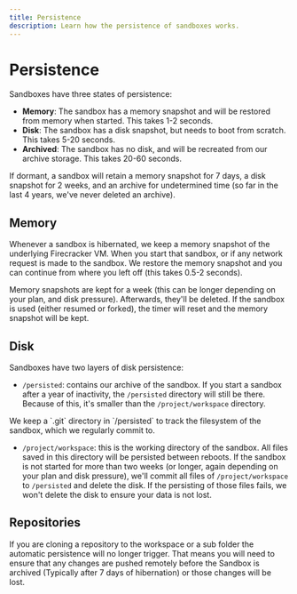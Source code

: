 ```yaml
---
title: Persistence
description: Learn how the persistence of sandboxes works.
---
```



# Persistence

Sandboxes have three states of persistence:

- **Memory**: The sandbox has a memory snapshot and will be restored from memory when started. This takes 1-2 seconds.
- **Disk**: The sandbox has a disk snapshot, but needs to boot from scratch. This takes 5-20 seconds.
- **Archived**: The sandbox has no disk, and will be recreated from our archive storage. This takes 20-60 seconds.

If dormant, a sandbox will retain a memory snapshot for 7 days, a disk snapshot for 2 weeks, and an archive for undetermined time (so far in the last 4 years, we've never deleted an archive).

## Memory

Whenever a sandbox is hibernated, we keep a memory snapshot of the underlying Firecracker VM. When you start that sandbox, or if any network request is made to the sandbox. We restore the memory snapshot and you can continue from where you left off (this takes 0.5-2 seconds).

Memory snapshots are kept for a week (this can be longer depending on your plan, and disk pressure). Afterwards, they'll be deleted. If the sandbox is used (either resumed or forked), the timer will reset and the memory snapshot will be kept.

## Disk

Sandboxes have two layers of disk persistence:

- `/persisted`: contains our archive of the sandbox. If you start a sandbox after a year of inactivity, the `/persisted` directory will still be there. Because of this, it's smaller than the `/project/workspace` directory.

<Callout>
We keep a `.git` directory in `/persisted` to track the filesystem of the sandbox, which we regularly commit to.
</Callout>

- `/project/workspace`: this is the working directory of the sandbox. All files saved in this directory will be persisted between reboots. If the sandbox is not started for more than two weeks (or longer, again depending on your plan and disk pressure), we'll commit all files of `/project/workspace` to `/persisted` and delete the disk. If the persisting of those files fails, we won't delete the disk to ensure your data is not lost.

## Repositories

If you are cloning a repository to the workspace or a sub folder the automatic persistence will no longer trigger. That means you will need to ensure that any changes are pushed remotely before the Sandbox is archived (Typically after 7 days of hibernation) or those changes will be lost.
